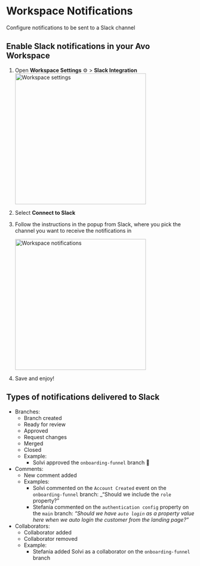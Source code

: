# Workspace Notifications

Configure notifications to be sent to a Slack channel

## Enable Slack notifications in your Avo Workspace

1. Open **Workspace Settings** ⚙️ > **Slack Integration**
   <img
     src="/docs/images/workspace/integrations/workspace-settings.png"
     width="350px"
     alt="Workspace settings"
   />
2. Select **Connect to Slack**
3. Follow the instructions in the popup from Slack, where you pick the channel you want to receive the notifications in

   <img
     src="/docs/images/workspace/integrations/workspace-notifications.png"
     width="350px"
     alt="Workspace notifications"
   />

4. Save and enjoy!

## Types of notifications delivered to Slack

- Branches:
  - Branch created
  - Ready for review
  - Approved
  - Request changes
  - Merged
  - Closed
  - Example:
    - Solvi approved the `onboarding-funnel` branch 🎉
- Comments:
  - New comment added
  - Examples:
    - Solvi commented on the `Account Created` event on the `onboarding-funnel` branch: \_“Should we include the `role` property?”
    - Stefania commented on the `authentication config` property on the `main` branch: _“Should we have `auto login` as a property value here when we auto login the customer from the landing page?”_
- Collaborators:
  - Collaborator added
  - Collaborator removed
  - Example:
    - Stefania added Solvi as a collaborator on the `onboarding-funnel` branch
